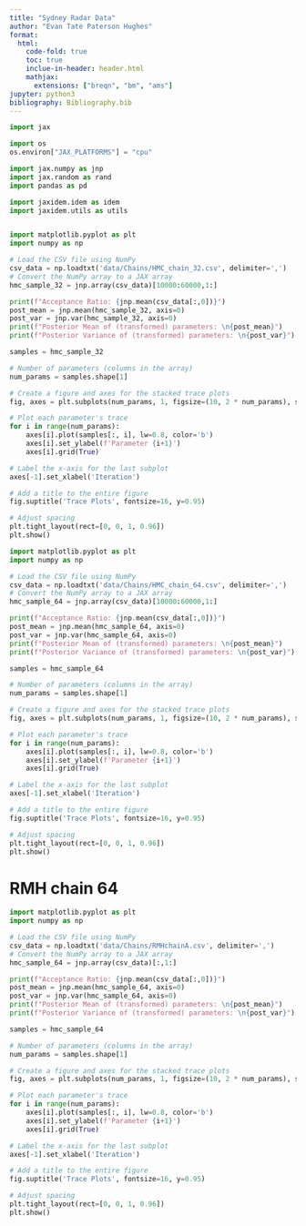 ```yaml
---
title: "Sydney Radar Data"
author: "Evan Tate Paterson Hughes"
format:
  html:
    code-fold: true
    toc: true
    inclue-in-header: header.html
    mathjax: 
      extensions: ["breqn", "bm", "ams"]
jupyter: python3
bibliography: Bibliography.bib
---
```




```python
import jax

import os
os.environ["JAX_PLATFORMS"] = "cpu"

import jax.numpy as jnp
import jax.random as rand
import pandas as pd

import jaxidem.idem as idem
import jaxidem.utils as utils



```
 
```python
import matplotlib.pyplot as plt
import numpy as np

# Load the CSV file using NumPy
csv_data = np.loadtxt('data/Chains/HMC_chain_32.csv', delimiter=',')
# Convert the NumPy array to a JAX array
hmc_sample_32 = jnp.array(csv_data)[10000:60000,1:]

print(f"Acceptance Ratio: {jnp.mean(csv_data[:,0])}")
post_mean = jnp.mean(hmc_sample_32, axis=0)
post_var = jnp.var(hmc_sample_32, axis=0)
print(f"Posterior Mean of (transformed) parameters: \n{post_mean}")
print(f"Posterior Variance of (transformed) parameters: \n{post_var}")

samples = hmc_sample_32

# Number of parameters (columns in the array)
num_params = samples.shape[1]

# Create a figure and axes for the stacked trace plots
fig, axes = plt.subplots(num_params, 1, figsize=(10, 2 * num_params), sharex=True)

# Plot each parameter's trace
for i in range(num_params):
    axes[i].plot(samples[:, i], lw=0.8, color='b')
    axes[i].set_ylabel(f'Parameter {i+1}')
    axes[i].grid(True)

# Label the x-axis for the last subplot
axes[-1].set_xlabel('Iteration')

# Add a title to the entire figure
fig.suptitle('Trace Plots', fontsize=16, y=0.95)

# Adjust spacing
plt.tight_layout(rect=[0, 0, 1, 0.96]) 
plt.show()
```


```python
import matplotlib.pyplot as plt
import numpy as np

# Load the CSV file using NumPy
csv_data = np.loadtxt('data/Chains/HMC_chain_64.csv', delimiter=',')
# Convert the NumPy array to a JAX array
hmc_sample_64 = jnp.array(csv_data)[10000:60000,1:]

print(f"Acceptance Ratio: {jnp.mean(csv_data[:,0])}")
post_mean = jnp.mean(hmc_sample_64, axis=0)
post_var = jnp.var(hmc_sample_64, axis=0)
print(f"Posterior Mean of (transformed) parameters: \n{post_mean}")
print(f"Posterior Variance of (transformed) parameters: \n{post_var}")

samples = hmc_sample_64

# Number of parameters (columns in the array)
num_params = samples.shape[1]

# Create a figure and axes for the stacked trace plots
fig, axes = plt.subplots(num_params, 1, figsize=(10, 2 * num_params), sharex=True)

# Plot each parameter's trace
for i in range(num_params):
    axes[i].plot(samples[:, i], lw=0.8, color='b')
    axes[i].set_ylabel(f'Parameter {i+1}')
    axes[i].grid(True)

# Label the x-axis for the last subplot
axes[-1].set_xlabel('Iteration')

# Add a title to the entire figure
fig.suptitle('Trace Plots', fontsize=16, y=0.95)

# Adjust spacing
plt.tight_layout(rect=[0, 0, 1, 0.96]) 
plt.show()
```



# RMH chain 64

```python
import matplotlib.pyplot as plt
import numpy as np

# Load the CSV file using NumPy
csv_data = np.loadtxt('data/Chains/RMHchainA.csv', delimiter=',')
# Convert the NumPy array to a JAX array
hmc_sample_64 = jnp.array(csv_data)[:,1:]

print(f"Acceptance Ratio: {jnp.mean(csv_data[:,0])}")
post_mean = jnp.mean(hmc_sample_64, axis=0)
post_var = jnp.var(hmc_sample_64, axis=0)
print(f"Posterior Mean of (transformed) parameters: \n{post_mean}")
print(f"Posterior Variance of (transformed) parameters: \n{post_var}")

samples = hmc_sample_64

# Number of parameters (columns in the array)
num_params = samples.shape[1]

# Create a figure and axes for the stacked trace plots
fig, axes = plt.subplots(num_params, 1, figsize=(10, 2 * num_params), sharex=True)

# Plot each parameter's trace
for i in range(num_params):
    axes[i].plot(samples[:, i], lw=0.8, color='b')
    axes[i].set_ylabel(f'Parameter {i+1}')
    axes[i].grid(True)

# Label the x-axis for the last subplot
axes[-1].set_xlabel('Iteration')

# Add a title to the entire figure
fig.suptitle('Trace Plots', fontsize=16, y=0.95)

# Adjust spacing
plt.tight_layout(rect=[0, 0, 1, 0.96]) 
plt.show()
```
